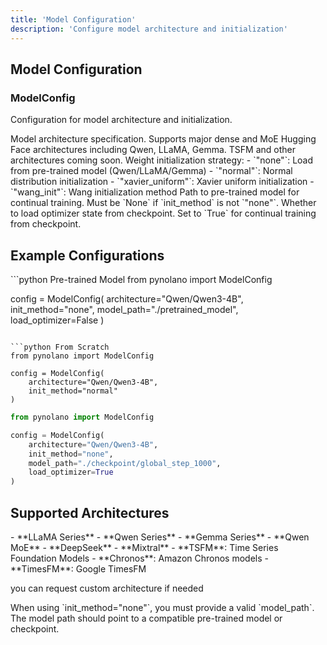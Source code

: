 ```yaml
---
title: 'Model Configuration'
description: 'Configure model architecture and initialization'
---
```


## Model Configuration

### ModelConfig

Configuration for model architecture and initialization.

<ParamField path="architecture" type="str" required>
  Model architecture specification. Supports major dense and MoE Hugging Face architectures including Qwen, LLaMA, Gemma.
  
  <Note>
    TSFM and other architectures coming soon.
  </Note>
</ParamField>

<ParamField path="init_method" type="str" default="normal">
  Weight initialization strategy:
  - `"none"`: Load from pre-trained model (Qwen/LLaMA/Gemma)
  - `"normal"`: Normal distribution initialization
  - `"xavier_uniform"`: Xavier uniform initialization
  - `"wang_init"`: Wang initialization method
</ParamField>

<ParamField path="model_path" type="str or None" default="None">
  Path to pre-trained model for continual training. Must be `None` if `init_method` is not `"none"`.
</ParamField>

<ParamField path="load_optimizer" type="bool or None" default="None">
  Whether to load optimizer state from checkpoint. Set to `True` for continual training from checkpoint.
</ParamField>

## Example Configurations

<CodeGroup>
```python Pre-trained Model
from pynolano import ModelConfig

config = ModelConfig(
    architecture="Qwen/Qwen3-4B",
    init_method="none",
    model_path="./pretrained_model",
    load_optimizer=False
)
```

```python From Scratch
from pynolano import ModelConfig

config = ModelConfig(
    architecture="Qwen/Qwen3-4B",
    init_method="normal"
)
```

```python Continual Training
from pynolano import ModelConfig

config = ModelConfig(
    architecture="Qwen/Qwen3-4B",
    init_method="none",
    model_path="./checkpoint/global_step_1000",
    load_optimizer=True
)
```
</CodeGroup>

## Supported Architectures

<Tabs>
  <Tab title="Dense Models">
    - **LLaMA Series** 
    - **Qwen Series**
    - **Gemma Series**  
  </Tab>
  
  <Tab title="Mixture of Experts (MoE)">
    - **Qwen MoE**  
    - **DeepSeek**
    - **Mixtral** 
  </Tab>
  
  <Tab title="Time Series">
    - **TSFM**: Time Series Foundation Models
    - **Chronos**: Amazon Chronos models
    - **TimesFM**: Google TimesFM
  </Tab>
</Tabs>

you can request custom architecture if needed

<Warning>
  When using `init_method="none"`, you must provide a valid `model_path`. The model path should point to a compatible pre-trained model or checkpoint.
</Warning>
